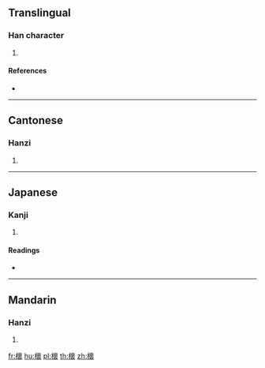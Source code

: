 ==Translingual==

===Han character===
{{Han char|rn=75|rad=木|as=16|sn=20|four=40932|canj=DYWV|ids=⿰木褱}}

# {{defn|Han|sort=木16}}

====References====
* {{Han ref|kx=0561.320|dkj=15862|dj=0950.200|hdz=21317.110|uh=6AF0|ud=27376|bh=F454|bd=62548}}

----

==Cantonese==

===Hanzi===
{{yue-hanzi|jyut=|y=waai4}}

# {{defn|lang=yue|sort=木16}}

----

==Japanese==

===Kanji===
{{ja-kanji|grade=|rs=木16}}

# {{defn|lang=ja|sort=木16}}

====Readings====
* {{ja-readings|on=[[かい]] (kai), [[え]] (e)|kun=[[いぬえんじゆ]] (inuenjiyu)}}

----

==Mandarin==

===Hanzi===
{{cmn-hanzi|pin=[[huái]] ([[huai2]])|wg=huai<sup>2</sup>}}

# {{defn|lang=cmn|sort=木16}}

[[fr:櫰]]
[[hu:櫰]]
[[pl:櫰]]
[[th:櫰]]
[[zh:櫰]]